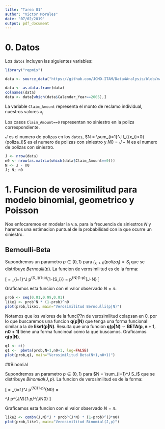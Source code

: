 ---
title: "Tarea 01"
author: "Victor Morales"
date: "07/02/2019"
output: pdf_document
---

# 0. Datos

Los `datos` incluyen las siguientes variables:

```{r dataload, echo=FALSE,warning=FALSE,message=FALSE}

library("repmis")

data <- source_data("https://github.com/JCMO-ITAM/Data4Analysis/blob/master/d4a_allstateclaim_data.csv?raw=true")

data <- as.data.frame(data)
colnames(data)
data <- data[which(data$Calendar_Year==2005),]
```

La variable `Claim_Amount` representa el monto de reclamo individual, nuestros valores $x_i$.

Los casos `Claim_Amount==0` representan no siniestro en la poliza correspondiente. 

$J$ es el numero de polizas en los `datos`, $N = \sum_{i=1}^J I_{{x_i}>0}(poliza_i)$ es el numero de polizas con siniestro y $N0 = J - N$ es el numero de polizas con siniestro.

```{r,echo=FALSE,warning=FALSE,message=FALSE}
J <- nrow(data)
n0 <- nrow(as.matrix(which(data$Claim_Amount==0)))
N <- J - n0 
J; N; n0
```


# 1. Funcion de verosimilitud para modelo binomial, geometrico y Poisson

Nos enfocaremos en modelar la v.a. para la frecuencia de siniestros $N$ y haremos una estimacion puntual de la probabilidad con la que ocurre un siniestro.  

## Bernoulli-Beta

Supondremos un parametro $p \in (0,1)$ para $I_{{x_i}>0}(poliza_i) = S_i$ que se distribuye $Bernoulli(p)$. La funcion de verosimilitud es de la forma:

\[
\mathbf{like1(p|N)} = \prod_{i=1}^J p^{S_i}(1-p)^{1-{S_i}} = p^{N}(1-p)^{J-N}
\]

Graficamos esta funcion con el valor observado $N = n$.

```{r, echo=FALSE,warning=FALSE,message=FALSE}

prob <- seq(0.01,0.99,0.01)
like1 <- prob^N * (1-prob)^n0
plot(prob,like1, main="Verosimilitud Bernoulli(p|N)")
```

Notamos que los valores de la funci??n de verosimilitud colapsan en 0, por lo que buscaremos una funcion $\mathbf{q(p|N)}$ que tenga una forma funcional similar a la de $\mathbf{like1(p|N)}$. Resulta que una funcion $\mathbf{q(p|N)} \backsim \mathbf{BETA(p, n+1, n0+1)}$ tiene una forma funcinoal como la que buscamos. Graficamos $\mathbf{q(p|N)}$.


```{r, echo=FALSE,warning=FALSE,message=FALSE}

q1 <- c()
q1 <-  pbeta(prob,N+1,n0+1, log=FALSE)
plot(prob,q1, main="Verosimilitud Beta(N+1,n0+1)")
```


##Binomial

Supondremos un parametro $p \in (0,1)$ para $N = \sum_{i=1}^J S_i$ que se distribuye $Binomial(J,p)$. La funcion de verosimilitud es de la forma:

\[
\mathbf{like1(p|n)} = \prod_{i=1}^J \begin{pmatrix} J \\ N \end{pmatrix} p^{N}(1-p)^{N0} = \begin{pmatrix} J \\ N \end{pmatrix}^J p^{J*N}(1-p)^{J*N0}
\]

Graficamos esta funcion con el valor observado $N = n$.

```{r, echo=FALSE,warning=FALSE,message=FALSE}

like2 <- combn(J,N)^J * prob^(J*N) * (1-prob)^(J*n0)
plot(prob,like1, main="Verosimilitud Binomial(J,p)")
```


